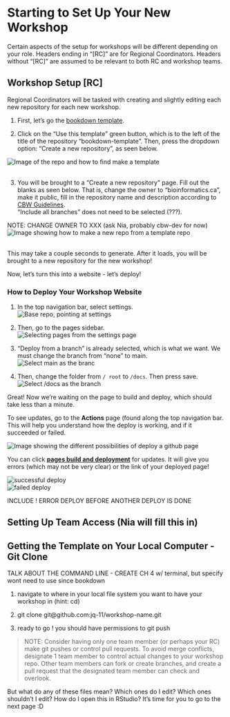 # Starting to Set Up Your **New** Workshop

Certain aspects of the setup for workshops will be different depending on your role. Headers ending in "[RC]" are for Regional Coordinators. Headers without "[RC]" are assumed to be relevant to both RC and workshop teams.

## Workshop Setup [RC]

Regional Coordinators will be tasked with creating and slightly editing each new repository for each new workshop.

1. First, let's go the [bookdown template](https://github.com/cbw-dev/bookdown-template). 

2. Click on the "Use this template" green button, which is to the left of the title of the repository "bookdown-template". Then, press the dropdown option: "Create a new repository", as seen below.

![Image of the repo and how to find make a template](img/template/make-a-template.png)\
<br> <!-- enforces a space after the image -->

3. You will be brought to a "Create a new repository" page. Fill out the blanks as seen below. That is, change the owner to "bioinformatics.ca", make it public, fill in the repository name and description according to [CBW Guidelines](). <br>"Include all branches" does not need to be selected (???).

NOTE: CHANGE OWNER TO XXX (ask Nia, probably cbw-dev for now)
![Image showing how to make a new repo from a template repo](img/template/make-new-repo.png)\
<br>

This may take a couple seconds to generate. After it loads, you will be brought to a new repository for the new workshop!

Now, let's turn this into a website - let's deploy!

### How to Deploy Your Workshop Website

1. In the top navigation bar, select settings.
![Base repo, pointing at settings](img/git-instruct/github-settings.png)

2. Then, go to the pages sidebar.
![Selecting pages from the settings page](img/git-instruct/github-select-pages.png)

3. "Deploy from a branch" is already selected, which is what we want. We must change the branch from "none" to main.
![Select main as the branc](img/git-instruct/github-deploy-main.png)

4. Then, change the folder from `/ root` to `/docs`. Then press save.
![Select /docs as the branch](img/git-instruct/github-deploy-docs.png)\

Great! Now we're waiting on the page to build and deploy, which should take less than a minute.

To see updates, go to the **Actions** page (found along the top navigation bar. This will help you understand how the deploy is working, and if it succeeded or failed.

![Image showing the different possibilities of deploy a github page](img/git-instruct/github-pages-actions-explained.png)\

You can click <u>**pages build and deployment**</u> for updates. It will give you errors (which may not be very clear) or the link of your deployed page!

![successful deploy](img/git-instruct/successful-deploy.png)\
![failed deploy](img/git-instruct/failed-deploy.png)\



INCLUDE ! ERROR DEPLOY BEFORE ANOTHER DEPLOY IS DONE

## Setting Up Team Access (Nia will fill this in)

## Getting the Template on Your Local Computer - Git Clone

TALK ABOUT THE COMMAND LINE - CREATE CH 4 w/ terminal, but specify wont need to use since bookdown

1. navigate to where in your local file system you want to have your workshop in (hint: cd)

2. git clone git@github.com:jq-11/workshop-name.git

3. ready to go ! you should have permissions to git push

>NOTE: Consider having only one team member (or perhaps your RC) make git pushes or control pull requests. To avoid merge conflicts, designate 1 team member to control actual changes to your workshop repo. Other team members can fork or create branches, and create a pull request that the designated team member can check and overlook.

But what do any of these files mean? Which ones do I edit? Which ones shouldn't I edit? How do I open this in RStudio? It's time for you to go to the next page :D
